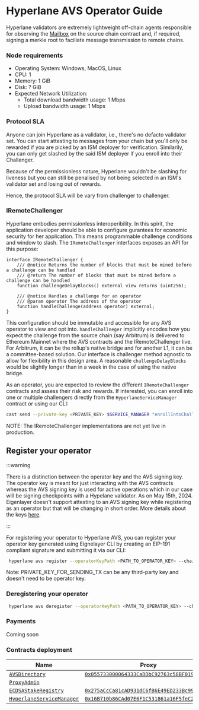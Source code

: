 # Hyperlane AVS Operator Guide

Hyperlane validators are extremely lightweight off-chain agents responsible for observing the [Mailbox](../protocol/mailbox.mdx) on the source chain contract and, if required, signing a merkle root to faciliate message transmission to remote chains.

### Node requirements

- Operating System: Windows, MacOS, Linux
- CPU: 1
- Memory: 1 GiB
- Disk: ? GiB
- Expected Network Utilization:
  - Total download bandwidth usage: 1 Mbps
  - Upload bandwidth usage: 1 Mbps

### Protocol SLA

Anyone can join Hyperlane as a validator, i.e., there's no defacto validator set. You can start attesting to messages from your chain but you'll only be rewarded if you are picked by an ISM deployer for verification. Similarily, you can only get slashed by the said ISM deployer if you enroll into their Challenger.

Because of the permissionless nature, Hyperlane wouldn't be slashing for liveness but you can still be penalised by not being selected in an ISM's validator set and losing out of rewards.

Hence, the protocol SLA will be vary from challenger to challenger.

### IRemoteChallenger

Hyperlane embodies permissionless interoperibility. In this spirit, the application developer should be able to configure gurantees for economic security for her application. This means programmable challenge conditions and window to slash.
The `IRemoteChallenger` interfaces exposes an API for this purpose:

```solidity
interface IRemoteChallenger {
    /// @notice Returns the number of blocks that must be mined before a challenge can be handled
    /// @return The number of blocks that must be mined before a challenge can be handled
    function challengeDelayBlocks() external view returns (uint256);

    /// @notice Handles a challenge for an operator
    /// @param operator The address of the operator
    function handleChallenge(address operator) external;
}
```

This configuration should be immutable and accessible for any AVS operator to view and opt into. `handleChallneger` implicitly encodes how you expect the challenge from the source chain (say Arbitrum) is delivered to Ethereum Mainnet where the AVS contracts and the IRemoteChallenger live. For Arbitrum, it can be the rollup's native bridge and for another L1, it can be a committee-based solution. Our interface is challenger method agnostic to allow for flexibility in this design area. A reasonable `challengeDelayBlocks` would be slightly longer than in a week in the case of using the native bridge.

As an operator, you are expected to review the different `IRemoteChallenger` contracts and assess their risk and rewards. If interested, you can enroll into one or multiple challengers directly from the `HyperlaneServiceManager` contract or using our CLI:

```bash
cast send --private-key <PRIVATE_KEY> $SERVICE_MANAGER "enrollIntoChallenger(address)" <CHALLENGER_ADDRESS> --rpc-url <RPC_URL>
```

NOTE: The IRemoteChallenger implementations are not yet live in production.

## Register your operator

:::warning

There is a distinction between the operator key and the AVS signing key. The operator key is meant for just interacting with the AVS contracts whereas the AVS signing key is used for active operations which in our case will be signing checkpoints with a Hypelane validator. As on May 15th, 2024. Eigenlayer doesn't support attesting to an AVS signing key while registering as an operator but that will be changing in short order. More details about the keys [here](https://docs.eigenlayer.xyz/eigenlayer/operator-guides/key-management/intro#operator-keys).

:::

For registering your operator to Hyperlane AVS, you can register your operator key generated using Eignelayer CLI by creating an EIP-191 compliant signature and submitting it via our CLI:

```bash
 hyperlane avs register --operatorKeyPath <PATH_TO_OPERATOR_KEY> --chain holesky --key <PRIVATE_KEY_FOR_SENDING_TX>
```

Note: PRIVATE_KEY_FOR_SENDING_TX can be any third-party key and doesn't need to be operator key.

### Deregistering your operator

```bash
 hyperlane avs deregister --operatorKeyPath <PATH_TO_OPERATOR_KEY> --chain holesky
```

### Payments

Coming soon

### Contracts deployment

| Name                                                                                                                                                                              | Proxy                                                                                                                           | Implementation                                                                                                                  |
| --------------------------------------------------------------------------------------------------------------------------------------------------------------------------------- | ------------------------------------------------------------------------------------------------------------------------------- | ------------------------------------------------------------------------------------------------------------------------------- |
| [`AVSDirectory`](https://github.com/Layr-Labs/eigenlayer-contracts/blob/testnet-holesky/src/contracts/core/AVSDirectory.sol)                                                      | [`0x055733000064333CaDDbC92763c58BF0192fFeBf`](https://holesky.etherscan.io/address/0x055733000064333CaDDbC92763c58BF0192fFeBf) | [`0xEF5BA995Bc7722fd1e163edF8Dc09375de3d3e3a`](https://holesky.etherscan.io/address/0xEF5BA995Bc7722fd1e163edF8Dc09375de3d3e3a) |
| [`ProxyAdmin`](https://github.com/OpenZeppelin/openzeppelin-contracts/blob/master/contracts/proxy/transparent/ProxyAdmin.sol)                                                     |                                                                                                                                 | [`0x6e7b29cb2a7617405b4d30c6f84bbd51b4bb4be8`](https://holesky.etherscan.io/address/0x1784be6401339fc0fedf7e9379409f5c1bfe9dda) |
| [`ECDSAStakeRegistry`](https://github.com/hyperlane-xyz/hyperlane-monorepo/blob/f0df1a4cd1a9a6ec2e01b106941a2d4e42e5ba18/solidity/contracts/avs/ECDSAStakeRegistry.sol)           | [`0x275aCcCa81cAD931dC6fB6E49ED233Bc99Bed4A7`](https://holesky.etherscan.io/address/0x275aCcCa81cAD931dC6fB6E49ED233Bc99Bed4A7) | [`0xfc6e546510dc9d76057f1f76633fcffc188cb213`](https://holesky.etherscan.io/address/0xfc6e546510dc9d76057f1f76633fcffc188cb213) |
| [`HyperlaneServiceManager`](https://github.com/hyperlane-xyz/hyperlane-monorepo/blob/f0df1a4cd1a9a6ec2e01b106941a2d4e42e5ba18/solidity/contracts/avs/HyperlaneServiceManager.sol) | [`0x16B710b86CAd07E6F1C531861a16F5feC29dba37`](https://holesky.etherscan.io/address/0x16B710b86CAd07E6F1C531861a16F5feC29dba37) | [`0xeb6f11189197223c656807a83b0dd374f9a6df44`](https://holesky.etherscan.io/address/0xeb6f11189197223c656807a83b0dd374f9a6df44) |
